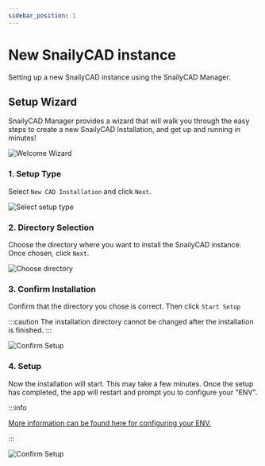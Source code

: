 ```yaml
---
sidebar_position: 1
---
```


# New SnailyCAD instance

Setting up a new SnailyCAD instance using the SnailyCAD Manager.

## Setup Wizard

SnailyCAD Manager provides a wizard that will walk you through the easy steps to create a new SnailyCAD Installation,
and get up and running in minutes!

![Welcome Wizard](/manager-wizard/welcome-wizard.png)

### 1. Setup Type

Select `New CAD Installation` and click `Next`.

![Select setup type](/manager-wizard/select-setup-type.png)

### 2. Directory Selection

Choose the directory where you want to install the SnailyCAD instance. Once chosen, click `Next`.

![Choose directory](/manager-wizard/choose-directory.png)

### 3. Confirm Installation

Confirm that the directory you chose is correct. Then click `Start Setup`

:::caution
The installation directory cannot be changed after the installation is finished.
:::

![Confirm Setup](/manager-wizard/confirm-setup.png)

### 4. Setup

Now the installation will start. This may take a few minutes. Once the setup has completed, the app will restart and prompt you to configure your "ENV".

:::info

[More information can be found here for configuring your ENV.](/docs/installations/methods/manager/env-configuration)

:::

![Confirm Setup](/manager-wizard/setup.png)
